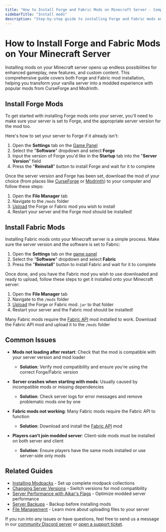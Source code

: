 ---
title: "How to Install Forge and Fabric Mods on Minecraft Server - Complete Modding Guide"
sidebarTitle: "Install mods"
description: "Step-by-step guide to installing Forge and Fabric mods on your Minecraft server. Learn how to set up mod loaders, upload mod files, and troubleshoot common modding issues for enhanced gameplay."
---

# How to Install Forge and Fabric Mods on Your Minecraft Server

Installing mods on your Minecraft server opens up endless possibilities for enhanced gameplay, new features, and custom content. This comprehensive guide covers both Forge and Fabric mod installation, helping you transform your vanilla server into a modded experience with popular mods from CurseForge and Modrinth.

## Install Forge Mods

To get started with installing Forge mods onto your server, you'll need to make sure your server is set to Forge, and the appropriate server version for the mod too.

Here's how to set your server to Forge if it already isn't:
1. Open the **Settings** tab on the [Game Panel](https://game.berrybyte.net)
2. Select the "**Software**" dropdown and select **Forge**
3. Input the version of Forge you'd like in the **Startup** tab into the "**Server Version**" field
3. Press the "**Reinstall**" button to install Forge and wait for it to complete

Once the server version and Forge has been set, download the mod of your choice (from places like [CurseForge](https://cureforge.com) or [Modrinth](https://modrinth.com)) to your computer and follow these steps: 

1. Open the **File Manager** tab
2. Navigate to the `/mods` folder
3. [Upload](/panel/importing-files) the Forge or Fabric mod you wish to install
4. Restart your server and the Forge mod should be installed!

## Install Fabric Mods

Installing Fabric mods onto your Minecraft server is a simple process. Make sure the server version and the software is set to Fabric:

1. Open the **Settings** tab on the [game panel](https://game.berrybyte.net)
2. Select the "**Software**" dropdown and select **Fabric**
3. Press the "**Reinstall**" button to install Fabric and wait for it to complete

Once done, and you have the Fabric mod you wish to use downloaded and ready to upload, follow these steps to get it installed onto your Minecraft server:

1. Open the **File Manager** tab
2. Navigate to the `/mods` folder
3. [Upload](/panel/importing-files) the Forge or Fabric mod`.jar` to that folder
4. Restart your server and the Fabric mod should be installed!

<Note>Many Fabric mods require the [Fabric API](https://www.curseforge.com/minecraft/mc-mods/fabric-api) mod installed to work. Download the Fabric API mod and upload it to the `/mods` folder</Note>

## Common Issues

- **Mods not loading after restart**: Check that the mod is compatible with your server version and mod loader
  - **Solution**: Verify mod compatibility and ensure you're using the correct Forge/Fabric version

- **Server crashes when starting with mods**: Usually caused by incompatible mods or missing dependencies
  - **Solution**: Check server logs for error messages and remove problematic mods one by one

- **Fabric mods not working**: Many Fabric mods require the Fabric API to function
  - **Solution**: Download and install the [Fabric API](https://www.curseforge.com/minecraft/mc-mods/fabric-api) mod

- **Players can't join modded server**: Client-side mods must be installed on both server and client
  - **Solution**: Ensure players have the same mods installed or use server-side only mods

## Related Guides

- [Installing Modpacks](/games/minecraft/installing-modpacks) - Set up complete modpack collections
- [Changing Server Versions](/games/minecraft/changing-versions) - Switch versions for mod compatibility
- [Server Performance with Aikar's Flags](/games/minecraft/aikars-flags) - Optimize modded server performance
- [Server Backups](/panel/backups) - Backup before installing mods
- [File Management](/panel/importing-files) - Learn more about uploading files to your server

If you run into any issues or have questions, feel free to send us a message in our [community Discord server](https://berrybyte.net/discord) or [open a support ticket](https://berrybyte.net/tickets).
